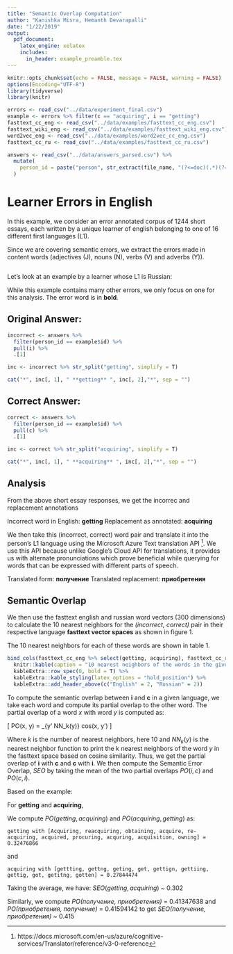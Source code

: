 ```yaml
---
title: "Semantic Overlap Computation"
author: "Kanishka Misra, Hemanth Devarapalli"
date: "1/22/2019"
output: 
  pdf_document:
    latex_engine: xelatex
    includes:
      in_header: example_preamble.tex
---
```


```r
knitr::opts_chunk$set(echo = FALSE, message = FALSE, warning = FALSE)
options(Encoding="UTF-8")
library(tidyverse)
library(knitr)

errors <- read_csv("../data/experiment_final.csv")
example <- errors %>% filter(c == "acquiring", i == "getting")
fasttext_cc_eng <- read_csv("../data/examples/fasttext_cc_eng.csv")
fasttext_wiki_eng <- read_csv("../data/examples/fasttext_wiki_eng.csv")
word2vec_eng <- read_csv("../data/examples/word2vec_cc_eng.csv")
fasttext_cc_ru <- read_csv("../data/examples/fasttext_cc_ru.csv")

answers <- read_csv("../data/answers_parsed.csv") %>%
  mutate(
    person_id = paste("person", str_extract(file_name, "(?<=doc)(.*)(?=\\.xml)"), sep = "_")
  )
```

# Learner Errors in English

In this example, we consider an error annotated corpus of 1244 short essays, each written by a unique learner of english belonging to one of 16 different first languages (L1).

Since we are covering semantic errors, we extract the errors made in content words (adjectives (J), nouns (N), verbs (V) and adverbs (Y)).

```r

```


Let's look at an example by a learner whose L1 is Russian:

While this example contains many other errors, we only focus on one for this analysis. The error word is in **bold**.

## Original Answer:

```r
incorrect <- answers %>%
  filter(person_id == example$id) %>%
  pull(i) %>%
  .[1]

inc <- incorrect %>% str_split("getting", simplify = T)

cat("*", inc[, 1], " **getting** ", inc[, 2],"*", sep = "")
```

## Correct Answer:

```r
correct <- answers %>%
  filter(person_id == example$id) %>%
  pull(c) %>%
  .[1]

inc <- correct %>% str_split("acquiring", simplify = T)

cat("*", inc[, 1], " **acquiring** ", inc[, 2],"*", sep = "")
```

## Analysis 

From the above short essay responses, we get the incorrec and replacement annotations

Incorrect word in English: **getting** Replacement as annotated: **acquiring**

We then take this (incorrect, correct) word pair and translate it into the person's L1 language using the Microsoft Azure Text translation API ^[https://docs.microsoft.com/en-us/azure/cognitive-services/Translator/reference/v3-0-reference]. We use this API because unlike Google's Cloud API for translations, it provides us with alternate pronunciations which prove beneficial while querying for words that can be expressed with different parts of speech.

Translated form: **получение** Translated replacement: **приобретения** 

## Semantic Overlap

We then use the fasttext english and russian word vectors (300 dimensions) to calculate the 10 nearest neighbors for the *(incorrect, correct)* pair in their respective language **fasttext vector spaces** as shown in figure 1.

\begin{figure}[h]
  \caption {Semantic Overlap between incorrect and correct words for a language}
  \centering
    \includegraphics[width=0.8\textwidth]{../figures/semantic neighborhood.png}
\end{figure}

The 10 nearest neighbors for each of these words are shown in table 1.

```r
bind_cols(fasttext_cc_eng %>% select(getting, acquiring), fasttext_cc_ru %>% select(получение, приобретения)) %>%
  knitr::kable(caption = "10 nearest neighbors of the words in the given example.", format = "latex", booktabs = T) %>%
  kableExtra::row_spec(0, bold = T) %>%
  kableExtra::kable_styling(latex_options = "hold_position") %>%
  kableExtra::add_header_above(c("English" = 2, "Russian" = 2))
```

To compute the semantic overlap between **i** and **c** in a given language, we take each word and compute its partial overlap to the other word. The partial overlap of a word *x* with word *y* is computed as:

\[
  PO(x, y) = \frac{1}{k} \sum_{y' \in NN_k(y)} cos(x, y')
\]

Where $k$ is the number of nearest neighbors, here 10 and $NN_k(y)$ is the nearest neighbor function to print the k nearest neighbors of the word $y$ in the fasttext space based on cosine similarity. Thus, we get the partial overlap of **i** with **c** and **c** with **i**. We then compute the Semantic Error Overlap, $SEO$ by taking the mean of the two partial overlaps $PO(i, c)$ and $PO(c, i)$.

Based on the example:

For **getting** and **acquiring**,  

We compute $PO(getting, acquiring)$ and $PO(acquiring, getting)$ as: 

`getting with [Acquiring, reacquiring, obtaining, acquire, re-acquiring, acquired, procuring, acquring, acquisition, owning] = 0.32476866`

and 

`acquiring with [gettting, gettng, geting, get, gettign, gettiing, gettig, got, getitng, gotten] = 0.27844474`

Taking the average, we have: $SEO(getting, acquiring)$ ~ 0.302

Similarly, we compute $PO$*(получение, приобретения)* = 0.41347638 and $PO$*(приобретения, получение)* = 0.41594142 to get $SEO$*(получение, приобретения)* ~ 0.415